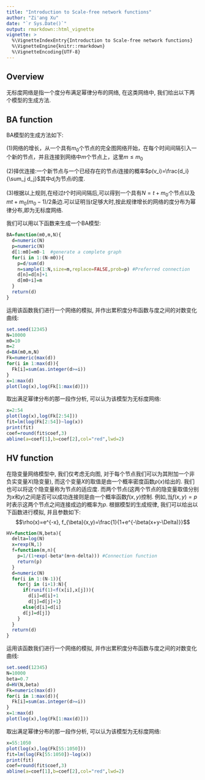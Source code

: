 ```yaml
---
title: "Introduction to Scale-free network functions"
author: "Zi'ang Xu"
date: "`r Sys.Date()`"
output: rmarkdown::html_vignette
vignette: >
  %\VignetteIndexEntry{Introduction to Scale-free network functions}
  %\VignetteEngine{knitr::rmarkdown}
  %\VignetteEncoding{UTF-8}
---
```


## Overview

无标度网络是指一个度分布满足幂律分布的网络, 在这类网络中, 我们给出以下两个模型的生成方法.

## BA function

BA模型的生成方法如下:

(1)网络的增长，从一个具有$m_0$个节点的完全图网络开始，在每个时间间隔引入一个新的节点，并且连接到网络中$m$个节点上，这里$m≤m_0$

(2)择优连接:一个新节点与一个已经存在的节点$i$连接的概率$p(v_i)=\frac{d_i}{\sum_j d_j}$其中$d_i$为节点$i$的度.

(3)根据以上规则,在经过$t$个时间间隔后,可以得到一个具有$N=t+m_0$个节点以及$mt+m_0(m_0-1)/2$条边.可以证明当$t$足够大时,按此规律增长的网络的度分布为幂律分布,即为无标度网络.

我们可以用以下函数来生成一个BA模型:
```r
BA=function(m0,m,N){
  d=numeric(N)
  p=numeric(N)
  d[1:m0]=m0-1  #generate a complete graph
  for(i in 1:(N-m0)){
    p=d/sum(d)
    n=sample(1:N,size=m,replace=FALSE,prob=p) #Preferred connection
    d[n]=d[n]+1
    d[m0+i]=m
  }
  return(d)
}
```

运用该函数我们进行一个网络的模拟, 并作出累积度分布函数与度之间的对数变化曲线:
```r
set.seed(12345)
N=10000
m0=10
m=2
d=BA(m0,m,N)
Fk=numeric(max(d))
for(i in 1:max(d)){
  Fk[i]=sum(as.integer(d>=i))
}
x=1:max(d)
plot(log(x),log(Fk[1:max(d)]))
```

取出满足幂律分布的那一段作分析, 可以认为该模型为无标度网络:
```r
x=2:54
plot(log(x),log(Fk[2:54]))
fit=lm(log(Fk[2:54])~log(x))
print(fit)
coef=round(fit$coef,3)
abline(a=coef[1],b=coef[2],col="red",lwd=2)
```

## HV function

在隐变量网络模型中, 我们仅考虑无向图, 对于每个节点我们可以为其附加一个非负实变量$X$(隐变量), 而这个变量$X$的取值是由一个概率密度函数$\rho(x)$给出的. 我们也可以将这个隐变量称为节点的适应度. 而两个节点(这两个节点的隐变量取值分别为$x$和$y$)之间是否可以成功连接则是由一个概率函数$f(x,y)$控制. 例如,当$f(x,y)=p$时表示这两个节点之间连接成边的概率为$p$. 根据模型的生成规律, 我们可以给出以下函数进行模拟, 并且参数如下:
$$\rho(x)=e^{-x}, f_{\beta}(x,y)=\frac{1}{1+e^{-\beta(x+y-\Delta)}}$$
```r
HV=function(N,beta){
  delta=log(N)
  x=rexp(N,1)
  f=function(m,n){
    p=1/(1+exp(-beta*(m+n-delta))) #Connection function
    return(p)
  }
  d=numeric(N)
  for(i in 1:(N-1)){
    for(j in (i+1):N){
      if(runif(1)<f(x[i],x[j])){
        d[i]=d[i]+1
        d[j]=d[j]+1}
      else{d[i]=d[i]
      d[j]=d[j]}
    }
  }
  return(d)
}
```

运用该函数我们进行一个网络的模拟, 并作出累积度分布函数与度之间的对数变化曲线:
```r
set.seed(12345)
N=10000
beta=0.7
d=HV(N,beta)
Fk=numeric(max(d))
for(i in 1:max(d)){
  Fk[i]=sum(as.integer(d>=i))
}
x=1:max(d)
plot(log(x),log(Fk[1:max(d)]))
```

取出满足幂律分布的那一段作分析, 可以认为该模型为无标度网络:
```r
x=55:1050
plot(log(x),log(Fk[55:1050]))
fit=lm(log(Fk[55:1050])~log(x))
print(fit)
coef=round(fit$coef,3)
abline(a=coef[1],b=coef[2],col="red",lwd=2)
```